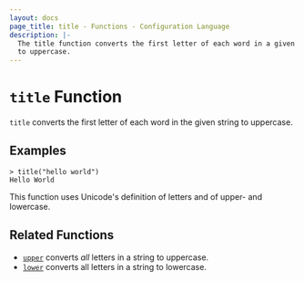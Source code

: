 ```yaml
---
layout: docs
page_title: title - Functions - Configuration Language
description: |-
  The title function converts the first letter of each word in a given string
  to uppercase.
---
```


# `title` Function

`title` converts the first letter of each word in the given string to uppercase.

## Examples

```shell-session
> title("hello world")
Hello World
```

This function uses Unicode's definition of letters and of upper- and lowercase.

## Related Functions

- [`upper`](/nomad/docs/job-specification/hcl2/functions/string/upper) converts _all_ letters in a string to uppercase.
- [`lower`](/nomad/docs/job-specification/hcl2/functions/string/lower) converts all letters in a string to lowercase.
